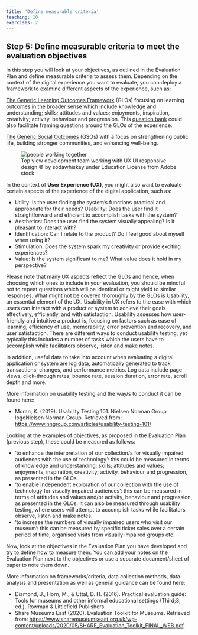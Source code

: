 ```yaml
---
title: 'Define measurable criteria'
teaching: 10
exercises: 2
---
```


## Step 5: Define measurable criteria to meet the evaluation objectives

In this step you will look at your objectives, as outlined in the Evaluation Plan and define measurable criteria to assess them. Depending on the context of the digital experience you want to evaluate, you can deploy a framework to examine different aspects of the experience, such as:

[The Generic Learning Outcomes Framework](https://www.big.uk.com/Resources/Documents/events/Little Event/Generic Learning Outcomes - example statements.pdf) (GLOs) focusing on learning outcomes in the broader sense which include knowledge and understanding; skills; attitudes and values; enjoyments, inspiration, creativity; activity, behaviour and progression. This [question bank](https://documents.manchester.ac.uk/display.aspx?DocID=58348) could also facilitate framing questions around the GLOs of the experience. 

[The Generic Social Outcomes](https://www.artscouncil.org.uk/sites/default/files/S3D29_GSO_Indicator_Bank.pdf) (GSOs) with a focus on strengthening public life, building stronger communities, and enhancing well-being.

![Top view development team working with UX UI responsive design &copy; by sodawhiskey under Education License from Adobe stock](episodes/fig/AdobeStock_265337592.jpeg){alt="people working together"}

In the context of **User Experience (UX)**, you might also want to evaluate certain aspects of the experience of the digital application, such as:

- Utility: Is the user finding the system's functions practical and appropriate for their needs? Usability: Does the user find it straightforward and efficient to accomplish tasks with the system?
- Aesthetics: Does the user find the system visually appealing? Is it pleasant to interact with?
- Identification: Can I relate to the product? Do I feel good about myself when using it?
- Stimulation: Does the system spark my creativity or provide exciting experiences?
- Value: Is the system significant to me? What value does it hold in my perspective?

Please note that many UX aspects reflect the GLOs and hence, when choosing which ones to include in your evaluation, you should be mindful not to repeat questions which will be identical or might yield to similar responses. What might not be covered thoroughly by the GLOs is Usability, an essential element of the UX. Usability in UX refers to the ease with which users can interact with a product or system to achieve their goals effectively, efficiently, and with satisfaction. Usability assesses how user-friendly and intuitive a product is, focusing on factors such as ease of learning, efficiency of use, memorability, error prevention and recovery, and user satisfaction.
There are different ways to conduct usability testing, yet typically this includes a number of tasks which the users have to accomplish while facilitators observe, listen and make notes.

In addition, useful data to take into account when evaluating a digital application or system are log data, automatically generated to track transactions, changes, and performance metrics. Log data include page views, click-through rates, bounce rate, session duration, error rate, scroll depth and more.

More information on usability testing and the way/s to conduct it can be found here:

-	Moran, K. (2019). Usability Testing 101. Nielsen Norman Group logoNielsen Norman Group. Retrieved from: [https://www.nngroup.com/articles/usability-testing-101/](https://www.nngroup.com/articles/usability-testing-101/) 

Looking at the examples of objectives, as proposed in the Evaluation Plan (previous step), these could be measured as follows:

- ‘to enhance the interpretation of our collection/s for visually impaired audiences with the use of technology’: this could be measured in terms of knowledge and understanding; skills; attitudes and values; enjoyments, inspiration, creativity; activity, behaviour and progression, as presented in the GLOs.
- ‘to enable independent exploration of our collection with the use of technology for visually impaired audiences’: this can be measured in terms of attitudes and values and/or activity, behaviour and progression, as presented in the GLOs. It can also be measured through usability testing, where users will attempt to accomplish tasks while facilitators observe, listen and make notes.
- ‘to increase the numbers of visually impaired users who visit our museum’: this can be measured by specific ticket sales over a certain period of time, organised visits from visually impaired groups etc.

Now, look at the objectives in the Evaluation Plan you have developed and try to define how to measure them. You can add your notes on the Evaluation Plan next to the objectives or use a separate document/sheet of paper to note them down.

More information on frameworks/criteria, data collection methods, data analysis and presentation as well as general guidance can be found here: 

- Diamond, J., Horn, M., & Uttal, D. H. (2016). Practical evaluation guide: Tools for museums and other informal educational settings (Third;3; ed.). Rowman & Littlefield Publishers.
- Share Museums East (2020). Evaluation Toolkit for Museums. Retrieved from: [https://www.sharemuseumseast.org.uk/wp-content/uploads/2020/05/SHARE_Evaluation_Toolkit_FINAL_WEB.pdf](https://www.sharemuseumseast.org.uk/wp-content/uploads/2020/05/SHARE_Evaluation_Toolkit_FINAL_WEB.pdf).


